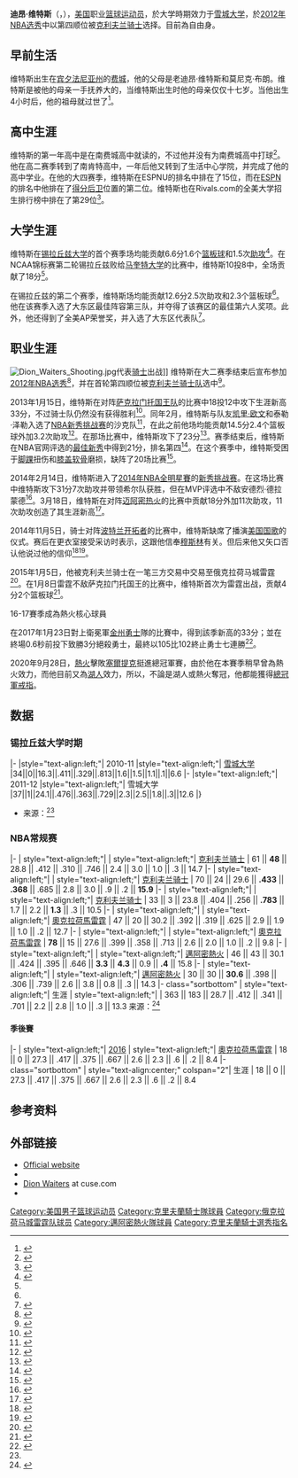 {{noteTA
|G1=NBA
|T=zh-hans:迪昂·维特斯;zh-hk:迪昂·維迪斯;zh-tw:迪昂·維特斯;
|1=zh-hans:迪昂·维特斯;zh-hk:迪昂·維迪斯;zh-tw:迪昂·維特斯;
|2=zh-hans:维特斯;zh-hk:維迪斯;zh-tw:維特斯;}}
{{Infobox NBA biography
| name = 迪昂·维特斯<br>Dion Waiters
| image = Dion Waiters OCT 2015.jpg
| image_size = 275px
| caption = 维特斯代表雷霆出战
| position = [[得分后卫|得分后卫]]
| height_ft = 6 
| height_in = 4
| weight_lb = 225
| league = 
| team = 自由球員
| number = 
| nationality = {{USA}}
| birth_date = {{birth date and age|1991|12|10}}
| birth_place = {{USA}}[[宾夕法尼亚州|宾夕法尼亚州]][[费城|费城]]
| high_school = 生活中心学院<br />（[[新泽西州|新泽西州]]伯灵顿）
| college = [[雪城大学|雪城大学]] （2010-2012）
| draft_round = 1
| draft_pick = 4
| draft_year = 2012
| draft_team = [[克利夫兰骑士|克利夫兰骑士]]
| career_start = 2012
| career_end = 
| years1 = {{nbay|2012|start}}-{{nbay|2014|end}}
| team1 = [[克利夫兰骑士|克利夫兰骑士]]
| years2 = {{nbay|2014|end}}-{{nbay|2015|end}}
| team2 = [[俄克拉荷马城雷霆|俄克拉荷马城雷霆]]
| years3 = {{nbay|2016|start}}-{{nbay|2019|end}}
| team3 = [[邁阿密熱火|邁阿密熱火]]
| years4 = {{nbay|2019|end}}
| team4 = [[洛杉矶湖人|洛杉矶湖人]]
| highlights = 
* [[NBA總決賽|NBA總冠軍]] （[[2020年NBA總決賽|2020]]）
* [[NBA最佳新秀阵容|NBA最佳新秀阵容第一队]] （{{nbay|2012|end}}）
* 大东区最佳球员第三队 （2012）
* 大东区最佳第六人 （2012）
| nba_profile = dion_waiters
}}

'''迪昂·维特斯'''（{{lang-en|'''Dion Waiters'''}}，{{bd|1991年|12月4日||}}），[[美国|美国]]职业[[篮球运动员|篮球运动员]]，於大学時期效力于[[雪城大学|雪城大学]]，於[[2012年NBA选秀|2012年NBA选秀]]中以第四顺位被[[克利夫兰骑士|克利夫兰骑士]]选择。目前為自由身。

==早前生活==
维特斯出生在[[宾夕法尼亚州|宾夕法尼亚州]]的[[费城|费城]]，他的父母是老迪昂·维特斯和莫尼克·布朗。维特斯是被他的母亲一手抚养大的，当维特斯出生时他的母亲仅仅十七岁。当他出生4小时后，他的祖母就过世了<ref>{{cite web|work=NYTimes.com|title=Now, Syracuse Guard Restricts Clashes to the Court|url=http://www.nytimes.com/2012/03/24/sports/ncaabasketball/newly-focused-syracuses-dion-waiters-thrives.html|date=2012-03-23|accessdate=2015-01-09|last=Thamel|first=Pete|archive-date=2014-12-19|archive-url=https://web.archive.org/web/20141219183851/http://www.nytimes.com/2012/03/24/sports/ncaabasketball/newly-focused-syracuses-dion-waiters-thrives.html|dead-url=no}}</ref>。

==高中生涯==
维特斯的第一年高中是在南费城高中就读的，不过他并没有为南费城高中打球<ref>{{cite web|work=philly.com|title=Philly's Waiters can't wait to begin NBA career|url=http://articles.philly.com/2012-06-29/sports/32458049_1_philadelphia-area-philadelphia-high-school-nba-draft|date=2012-06-29|accessdate=2015-01-09|archive-date=2016-08-13|archive-url=https://web.archive.org/web/20160813062527/http://articles.philly.com/2012-06-29/sports/32458049_1_philadelphia-area-philadelphia-high-school-nba-draft|dead-url=no}}</ref>。他在高二赛季转到了南肯特高中，一年后他又转到了生活中心学院，并完成了他的高中学业。在他的大四赛季，维特斯在ESPNU的排名中排在了15位，而在[[ESPN|ESPN]]的排名中他排在了[[得分后卫|得分后卫]]位置的第二位。维特斯也在Rivals.com的全美大学招生排行榜中排在了第29位<ref name="syracuseprofile">{{cite web|title=Dion Waiters - 2011-12 Men's Basketball|url=http://cuse.com/roster.aspx?rp_id=7773|work=Cuse.com|accessdate=2015-01-09|archive-date=2015-01-06|archive-url=https://web.archive.org/web/20150106085420/http://cuse.com/roster.aspx?rp_id=7773|dead-url=yes}}</ref>。

==大学生涯==
维特斯在[[锡拉丘兹大学|锡拉丘兹大学]]的首个赛季场均能贡献6.6分1.6个[[篮板球|篮板球]]和1.5次[[助攻|助攻]]<ref name="stats">{{cite web|title=Dion Waiters Stats|url=http://www.sports-reference.com/cbb/players/dion-waiters-1.html|work=Sports-Reference.com|accessdate=2015-01-09|archive-date=2015-01-09|archive-url=https://web.archive.org/web/20150109162134/http://www.sports-reference.com/cbb/players/dion-waiters-1.html|dead-url=no}}</ref>。在NCAA锦标赛第二轮锡拉丘兹败给[[马奎特大学|马奎特大学]]的比赛中，维特斯10投8中，全场贡献了18分<ref name="syracuseprofile"/>。

在锡拉丘兹的第二个赛季，维特斯场均能贡献12.6分2.5次助攻和2.3个篮板球<ref name="stats"/>。他在该赛季入选了大东区最佳阵容第三队，并夺得了该赛区的最佳第六人奖项。此外，他还得到了全美AP荣誉奖，并入选了大东区代表队<ref>{{cite web|title=Lamb Named AP Honorable Mention All-America|url=http://www.uconnhuskies.com/sports/m-baskbl/spec-rel/032712aab.html|work=uconnhuskies.com|date=2012-03-27|accessdate=2012-06-19|archive-url=https://web.archive.org/web/20120514015101/http://www.uconnhuskies.com/sports/m-baskbl/spec-rel/032712aab.html|archive-date=2012-05-14|dead-url=yes}}</ref>。

==职业生涯==
[[File:Dion_Waiters_Shooting.jpg|thumb]]代表[[克利夫兰骑士|骑士]]出战]]
维特斯在大二赛季结束后宣布参加[[2012年NBA选秀|2012年NBA选秀]]<ref>{{cite web |url=http://www.nba.com/news/2012-draft-early-entries/index.html |title=NBA announces early entry candidates for 2012 NBA Draft |publisher=Nba.com |date=2012-05-03 |accessdate=2015-01-09 |archive-url=https://web.archive.org/web/20120609012927/http://www.nba.com/news/2012-draft-early-entries/index.html |archive-date=2012-06-09 |dead-url=yes }}</ref>，并在首轮第四顺位被[[克利夫蘭騎士隊|克利夫兰骑士队]]选中<ref>{{cite web |url=http://china.nba.com/iframe/24/2012/0626/12.html |title=2012年NBA选秀结果 |publisher=Nba.com |date=2012-06-29 |accessdate=2015-01-09 |deadurl=yes |archiveurl=https://web.archive.org/web/20121018212035/http://china.nba.com/iframe/24/2012/0626/12.html |archivedate=2012-10-18 }}</ref>。

2013年1月15日，维特斯在对阵[[萨克拉门托国王|萨克拉门托国王队]]的比赛中18投12中攻下生涯新高33分，不过骑士队仍然没有获得胜利<ref>{{cite web|title=迪昂-韦特斯在今天对阵国王的比赛中砍下职业生涯新高的33分|url=http://voice.hupu.com/nba/1297561.html|work=克利夫兰骑士|date=2013-01-15|accessdate=2015-01-09|archive-date=2015-01-09|archive-url=https://web.archive.org/web/20150109154811/http://voice.hupu.com/nba/1297561.html|dead-url=no}}</ref>。同年2月，维特斯与队友[[凯里·欧文|凯里·欧文]]和泰勒·泽勒入选了[[NBA新秀挑战赛|NBA新秀挑战赛]]的沙克队<ref>{{cite web|title=NBA Rising Stars Challenge 2013 rosters: Get ready to run like mad, Team Shaq|url=http://www.sbnation.com/nba/2013/2/15/3971642/2013-nba-rising-stars-rookie-sophomore-game-rosters-team-shaq|work=sbnation|date=2013-01-15|accessdate=2015-01-09|archive-date=2015-01-09|archive-url=https://web.archive.org/web/20150109161955/http://www.sbnation.com/nba/2013/2/15/3971642/2013-nba-rising-stars-rookie-sophomore-game-rosters-team-shaq|dead-url=no}}</ref>，在此之前他场均能贡献14.5分2.4个篮板球外加3.2次助攻<ref>{{cite journal en
|quotes = 
|author = 
|title = NBA ALL-STAR 2013 THE ROOKIES
|journal = NBA HOOP 灌篮
|volume = 
|issue = 469
|pages = 91
|publisher = 灌篮杂志社
|location = 中华人民共和国海南省海口市
|issn = 1674-313X
|pmid = 
|doi = 
|bibcode = 
|oclc =
|id = 
|url = 
|language = 
|format = 
|accessdate = 
|laysummary = 
|laysource = 
|laydate = 
|quote = 
|date=2013年3月}}</ref>{{rp|91}}。在那场比赛中，维特斯攻下了23分<ref>{{cite web|title=20130215/SHQCHK|url=http://www.nba.com/games/20130215/SHQCHK/gameinfo.html|work=NBA.com|date=2013-02-16|accessdate=2015-01-09|archive-url=https://web.archive.org/web/20130216065615/http://www.nba.com/games/20130215/SHQCHK/gameinfo.html|archive-date=2013-02-16|dead-url=yes}}</ref>。赛季结束后，维特斯在NBA官网评选的[[NBA最佳新秀|最佳新秀]]中得到21分，排名第四<ref>{{cite web|title=Damian Lillard Got Kia Rookie of the year|url=http://www.nba.com/2013/news/05/01/kia-rookie-of-the-year-lillard/|work=NBA.com|date=2013-05-01|accessdate=2015-01-09|archive-url=https://web.archive.org/web/20180118231137/http://www.nba.com/2013/news/05/01/kia-rookie-of-the-year-lillard/|archive-date=2018-01-18|dead-url=yes}}</ref>。在这个赛季中，维特斯受困于[[脚踝|脚踝]]扭伤和[[膝盖|膝盖]][[软骨|软骨]]磨损，缺阵了20场比赛<ref>{{cite web|title=Dion Waiters out with a knee injury|url=http://espn.go.com/nba/story/_/id/9071968/dion-waiters-cleveland-cavaliers-need-knee-surgery|work=ESPN|date=2013-04-11|accessdate=2015-01-09|archive-date=2015-01-09|archive-url=https://web.archive.org/web/20150109163316/http://espn.go.com/nba/story/_/id/9071968/dion-waiters-cleveland-cavaliers-need-knee-surgery|dead-url=no}}</ref>。

2014年2月14日，维特斯进入了[[2014年NBA全明星賽|2014年NBA全明星賽]]的[[NBA新秀挑战赛|新秀挑战赛]]。在这场比赛中维特斯攻下31分7次助攻并带领希尔队获胜，但在MVP评选中不敌安德烈·德拉蒙德<ref>{{cite web|title=20140214/HILWEB|url=http://www.nba.com/games/20140214/HILWEB/gameinfo.html|work=ESPN|date=2014-02-14|accessdate=2015-01-09|archive-url=https://web.archive.org/web/20140215042015/http://www.nba.com/games/20140214/HILWEB/gameinfo.html|archive-date=2014-02-15|dead-url=yes}}</ref>。3月18日，维特斯在对阵[[迈阿密热火|迈阿密热火]]的比赛中贡献18分外加11次助攻，11次助攻创造了其生涯新高<ref>{{cite web|title=NOTEBOOK MIAMI 100-96|url=http://www.nba.com/games/20140318/MIACLE/gameinfo.html|work=NBA.COM|date=2014-02-14|accessdate=2015-01-09|archive-url=https://web.archive.org/web/20150220095704/http://www.nba.com/games/20140318/MIACLE/gameinfo.html|archive-date=2015-02-20|dead-url=yes}}</ref>。

2014年11月5日，骑士对阵[[波特兰开拓者|波特兰开拓者]]的比赛中，维特斯缺席了播演[[美国国歌|美国国歌]]的仪式。赛后在更衣室接受采访时表示，这跟他信奉[[穆斯林|穆斯林]]有关。但后来他又矢口否认他说过他的信仰<ref>{{cite web|last1=Peters|first1=Micah|title=Dion Waiters says he skipped anthem because of his Muslim faith, then blasts report|url=http://ftw.usatoday.com/2014/11/nba-dion-waiters-national-anthem-muslim|website=ftw.usatoday.com|publisher=USA Today Sports|accessdate=2015-01-09|archiveurl=https://web.archive.org/web/20141112160945/http://ftw.usatoday.com/2014/11/nba-dion-waiters-national-anthem-muslim|archivedate=2014-11-12}}</ref><ref>{{cite web|last1=Pollakoff|first1=Brett|title=Dion Waiters calls report he skipped national anthem due to being Muslim ‘a damn lie’|url=http://probasketballtalk.nbcsports.com/2014/11/08/dion-waiters-calls-report-he-skipped-national-anthem-due-to-being-muslim-a-damn-lie/|website=nbcsports.com|publisher=NBC Sports|accessdate=2015-01-09|archiveurl=https://web.archive.org/web/20141109034208/http://probasketballtalk.nbcsports.com/2014/11/08/dion-waiters-calls-report-he-skipped-national-anthem-due-to-being-muslim-a-damn-lie/|archivedate=2014-11-09}}</ref>。

2015年1月5日，他被克利夫兰骑士在一笔三方交易中交易至俄克拉荷马城雷霆<ref>{{cite web|title=Thunder Acquires Dion Waiters|url=http://www.nba.com/thunder/news/release_waiters_150105|work=NBA.com|publisher=Turner Sports Interactive, Inc.|date=2015-01-05|accessdate=2015-01-09|archive-date=2015-01-09|archive-url=https://web.archive.org/web/20150109131456/http://www.nba.com/thunder/news/release_waiters_150105|dead-url=no}}</ref>。在1月8日雷霆不敌萨克拉门托国王的比赛中，维特斯首次为雷霆出战，贡献4分2个篮板球<ref>{{cite web|title=boxscore,thunder83-104|url=http://g.hupu.com/nba/daily/boxscore_24881.html|work=虎扑体育|publisher=虎扑体育|date=2015-01-08|accessdate=2015-01-09|archive-date=2015-01-09|archive-url=https://web.archive.org/web/20150109153311/http://g.hupu.com/nba/daily/boxscore_24881.html|dead-url=no}}</ref>。

16-17賽季成為熱火核心球員

在2017年1月23日對上衛冕軍[[金州勇士|金州勇士]]隊的比賽中，得到該季新高的33分；並在終場0.6秒前投下致勝3分絕殺勇士，最終以105比102終止勇士七連勝<ref>{{cite web|title=NBA／威特斯33分還飆準絕殺　熱火中斷勇士七連勝
|url=http://www.setn.com/m/news.aspx?newsid=219265|work=運動|publisher=三立新聞網|date=2017-01-23|accessdate=2017-01-24}}</ref>。

2020年9月28日，[[迈阿密热火|熱火]]擊敗[[波士顿凯尔特人|塞爾提克]]挺進總冠軍賽，由於他在本賽季稍早曾為熱火效力，而他目前又為[[洛杉矶湖人|湖人]]效力，所以，不論是湖人或熱火奪冠，他都能獲得[[NBA总冠军戒指|總冠軍戒指]]。

==数据==
===锡拉丘兹大学时期===
{{NBA player statistics start}}
|-
|style="text-align:left;"| 2010-11
|style="text-align:left;"| [[雪城大学|雪城大学]]
|34||0||16.3||.411||.329||.813||1.6||1.5||1.1||.1||6.6
|-
|style="text-align:left;"| 2011-12
|style="text-align:left;"| 雪城大学
|37||1||24.1||.476||.363||.729||2.3||2.5||1.8||.3||12.6
|}
*来源：<ref name="stats"/>

===NBA常规赛===
{{NBA player statistics start}}
|-
| style="text-align:left;"| {{nbay|2012}}
| style="text-align:left;"| [[克利夫兰骑士|克利夫兰骑士]]
| 61 || '''48''' || 28.8 || .412 || .310 || .746 || 2.4 || 3.0 || 1.0 || .3 || 14.7
|-
| style="text-align:left;"| {{nbay|2013}}
| style="text-align:left;"| [[克利夫兰骑士|克利夫兰骑士]]
| 70 || 24 || 29.6 || '''.433''' || '''.368''' || .685 || 2.8 || 3.0 || .9 || .2 || '''15.9'''
|-
| style="text-align:left;"| {{nbay|2014}}
| style="text-align:left;"| [[克利夫兰骑士|克利夫兰骑士]]
| 33 || 3 || 23.8 || .404 || .256 || '''.783''' || 1.7 || 2.2 || '''1.3''' || .3 || 10.5
|-
| style="text-align:left;"| {{nbay|2014}}
| style="text-align:left;"| [[奧克拉荷馬雷霆|奧克拉荷馬雷霆]]
| 47 || 20 || 30.2 || .392 || .319 || .625 || 2.9 || 1.9 || 1.0 || .2 || 12.7
|-
| style="text-align:left;"| {{nbay|2015}}
| style="text-align:left;"| [[奧克拉荷馬雷霆|奧克拉荷馬雷霆]]
| '''78''' || 15 || 27.6 || .399 || .358 || .713 || 2.6 || 2.0 || 1.0 || .2 || 9.8
|-
| style="text-align:left;"| {{nbay|2016}}
| style="text-align:left;"| [[邁阿密熱火|邁阿密熱火]]
| 46 || 43 || 30.1 || .424 || .395 || .646 || '''3.3''' || '''4.3''' || 0.9 || '''.4''' || 15.8
|-
| style="text-align:left;"| {{nbay|2017}}
| style="text-align:left;"| [[邁阿密熱火|邁阿密熱火]]
| 30 || 30 || '''30.6''' || .398 || .306 || .739 || 2.6 || 3.8 || 0.8 || .3 || 14.3
|- class="sortbottom"
| style="text-align:left;"| 生涯
| style="text-align:left;"|
| 363 || 183 || 28.7 || .412 || .341 || .701 || 2.2 || 2.8 || 1.0 || .3 || 13.3
{{S-end}}
来源：<ref>{{cite web|title=DION WAITERS STATS|url=http://g.hupu.com/nba/players/dionwaiters-3641.html|work=虎扑体育|publisher=虎扑体育|accessdate=2015-01-09|archive-date=2015-01-09|archive-url=https://web.archive.org/web/20150109153759/http://g.hupu.com/nba/players/dionwaiters-3641.html|dead-url=no}}</ref>


====季後賽====
{{NBA player statistics start}}
|-
| style="text-align:left;"| [[2016年NBA季後賽|2016]]
| style="text-align:left;"| [[奧克拉荷馬雷霆|奧克拉荷馬雷霆]]
| 18 || 0 || 27.3 || .417 || .375 || .667 || 2.6 || 2.3 || .6 || .2 || 8.4
|- class="sortbottom"
| style="text-align:center;" colspan="2"| 生涯
| 18 || 0 || 27.3 || .417 || .375 || .667 || 2.6 || 2.3 || .6 || .2 || 8.4
{{S-end}}

==参考资料==
{{reflist}}

==外部链接==
* [https://web.archive.org/web/20150119171226/http://dwaiters3.com/ Official website]
* {{basketballstats|nba=dion_waiters|bbr=w/waitedi01}}
* [http://cuse.com/roster.aspx?rp_id=7773 Dion Waiters] {{Wayback|url=http://cuse.com/roster.aspx?rp_id=7773 |date=20150106085420 }} at cuse.com
* {{twitter|dionwaiters3}}

{{Los Angeles Lakers 2019–20 NBA champions}}
{{2012 NBA Draft}}
{{Authority control}}

{{DEFAULTSORT:Waiters, Dion}}
[[Category:美国男子篮球运动员|Category:美国男子篮球运动员]]
[[Category:克里夫蘭騎士隊球員|Category:克里夫蘭騎士隊球員]]
[[Category:俄克拉荷马城雷霆队球员|Category:俄克拉荷马城雷霆队球员]]
[[Category:邁阿密熱火隊球員|Category:邁阿密熱火隊球員]]
[[Category:克里夫蘭騎士選秀指名|Category:克里夫蘭騎士選秀指名]]